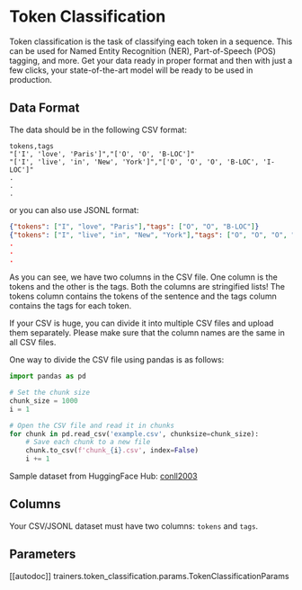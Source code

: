 # Token Classification

Token classification is the task of classifying each token in a sequence. This can be used
for Named Entity Recognition (NER), Part-of-Speech (POS) tagging, and more. Get your data ready in
proper format and then with just a few clicks, your state-of-the-art model will be ready to
be used in production.

## Data Format

The data should be in the following CSV format:

```csv
tokens,tags
"['I', 'love', 'Paris']","['O', 'O', 'B-LOC']"
"['I', 'live', 'in', 'New', 'York']","['O', 'O', 'O', 'B-LOC', 'I-LOC']"
.
.
.
```

or you can also use JSONL format:

```json
{"tokens": ["I", "love", "Paris"],"tags": ["O", "O", "B-LOC"]}
{"tokens": ["I", "live", "in", "New", "York"],"tags": ["O", "O", "O", "B-LOC", "I-LOC"]}
.
.
.
```

As you can see, we have two columns in the CSV file. One column is the tokens and the other
is the tags. Both the columns are stringified lists! The tokens column contains the tokens
of the sentence and the tags column contains the tags for each token.

If your CSV is huge, you can divide it into multiple CSV files and upload them separately.
Please make sure that the column names are the same in all CSV files.

One way to divide the CSV file using pandas is as follows:

```python
import pandas as pd

# Set the chunk size
chunk_size = 1000
i = 1

# Open the CSV file and read it in chunks
for chunk in pd.read_csv('example.csv', chunksize=chunk_size):
    # Save each chunk to a new file
    chunk.to_csv(f'chunk_{i}.csv', index=False)
    i += 1
```


Sample dataset from HuggingFace Hub: [conll2003](https://huggingface.co/datasets/eriktks/conll2003)


## Columns

Your CSV/JSONL dataset must have two columns: `tokens` and `tags`.


## Parameters

[[autodoc]] trainers.token_classification.params.TokenClassificationParams
